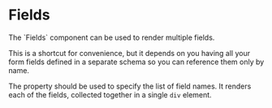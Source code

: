 
# Fields

<div className="intro">
  The `Fields` component can be used to render multiple fields.
</div>

This is a shortcut for convenience, but it depends on you having all
your form fields defined in a separate schema so you can reference them
only by name.

The <FieldsNamesLink/> property should be used to
specify the list of field names.  It renders each of the fields,
collected together in a single `div` element.

<Example
  Component={Fields}
  code={FieldsSrc}
  caption="Fields"
/>
